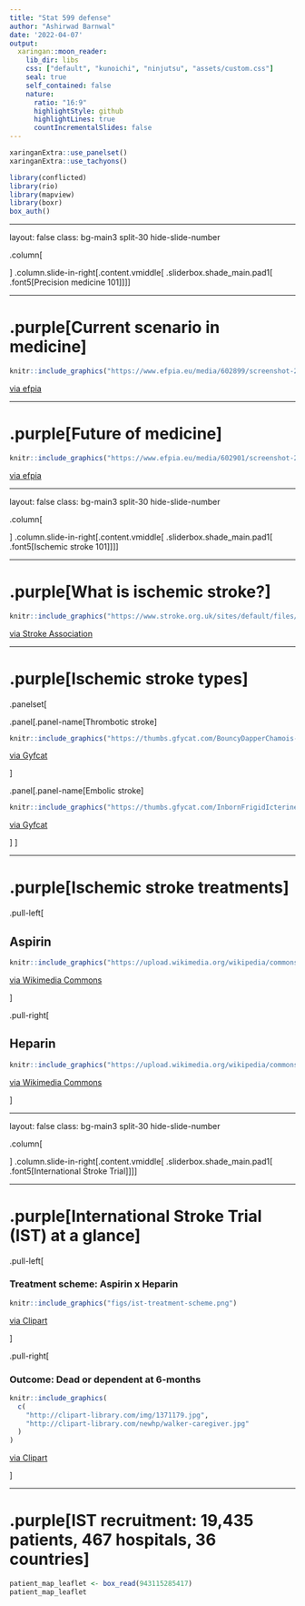 ```yaml
---
title: "Stat 599 defense"
author: "Ashirwad Barnwal"
date: '2022-04-07'
output: 
  xaringan::moon_reader:
    lib_dir: libs
    css: ["default", "kunoichi", "ninjutsu", "assets/custom.css"]
    seal: true
    self_contained: false
    nature:
      ratio: "16:9"
      highlightStyle: github
      highlightLines: true
      countIncrementalSlides: false
---
```


```r
xaringanExtra::use_panelset()
xaringanExtra::use_tachyons()
```

```r
library(conflicted)
library(rio)
library(mapview)
library(boxr)
box_auth()
```

---

layout: false
class: bg-main3 split-30 hide-slide-number

.column[

]
.column.slide-in-right[.content.vmiddle[
.sliderbox.shade_main.pad1[
.font5[Precision medicine 101]
]
]]

---

# .purple[Current scenario in medicine]

```r
knitr::include_graphics("https://www.efpia.eu/media/602899/screenshot-2021-08-03-at-170409.png")
```

[via efpia](https://www.efpia.eu/about-medicines/development-of-medicines/precision-medicine/)

---

# .purple[Future of medicine]

```r
knitr::include_graphics("https://www.efpia.eu/media/602901/screenshot-2021-08-03-at-170328.png")
```

[via efpia](https://www.efpia.eu/about-medicines/development-of-medicines/precision-medicine/)

---

layout: false
class: bg-main3 split-30 hide-slide-number

.column[

]
.column.slide-in-right[.content.vmiddle[
.sliderbox.shade_main.pad1[
.font5[Ischemic stroke 101]
]
]]

---

# .purple[What is ischemic stroke?]

```r
knitr::include_graphics("https://www.stroke.org.uk/sites/default/files/publications/ischaemic_stroke_graphic_by_the_stroke_association_full_width_content_image.png")
```

[via Stroke Association](https://www.stroke.org.uk/what-is-stroke/types-of-stroke/ischaemic-stroke#:~:text=Around%2085%25%20of%20strokes%20are,vessels%20deep%20inside%20the%20brain.)

---

# .purple[Ischemic stroke types]

.panelset[

.panel[.panel-name[Thrombotic stroke]

```r
knitr::include_graphics("https://thumbs.gfycat.com/BouncyDapperChamois-size_restricted.gif")
```

[via Gyfcat](https://gfycat.com/bouncydapperchamois)

]

.panel[.panel-name[Embolic stroke]

```r
knitr::include_graphics("https://thumbs.gfycat.com/InbornFrigidIcterinewarbler-size_restricted.gif")
```

[via Gyfcat](https://gfycat.com/inbornfrigidicterinewarbler)

]
]

---

# .purple[Ischemic stroke treatments]

.pull-left[

## Aspirin

```r
knitr::include_graphics("https://upload.wikimedia.org/wikipedia/commons/2/28/Aspirin1.jpg")
```

[via Wikimedia Commons](https://commons.wikimedia.org/wiki/File:Aspirin1.jpg)

]

.pull-right[

## Heparin

```r
knitr::include_graphics("https://upload.wikimedia.org/wikipedia/commons/d/d0/Heparin_Sodium_sample.jpg")
```

[via Wikimedia Commons](https://commons.wikimedia.org/wiki/File:Heparin_Sodium_sample.jpg)

]

---

layout: false
class: bg-main3 split-30 hide-slide-number

.column[

]
.column.slide-in-right[.content.vmiddle[
.sliderbox.shade_main.pad1[
.font5[International Stroke Trial]
]
]]

---

# .purple[International Stroke Trial (IST) at a glance]

.pull-left[

### Treatment scheme: Aspirin x Heparin

```r
knitr::include_graphics("figs/ist-treatment-scheme.png")
```

[via Clipart](http://clipart-library.com/newhp/119-1195221_file-care-cartoon-svg-wikimedia-commons-open-patient.png)

]

.pull-right[

### Outcome: Dead or dependent at 6-months

```r
knitr::include_graphics(
  c(
    "http://clipart-library.com/img/1371179.jpg",
    "http://clipart-library.com/newhp/walker-caregiver.jpg"
  )
)
```

[via Clipart](http://clipart-library.com/)

]

---

# .purple[IST recruitment: 19,435 patients, 467 hospitals, 36 countries]

```r
patient_map_leaflet <- box_read(943115285417)
patient_map_leaflet
```

